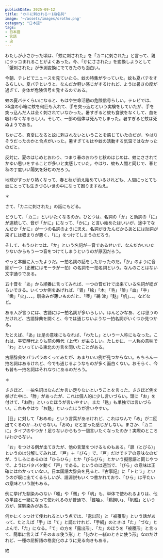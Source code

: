 ```yaml
---
publishDate: 2025-09-12
title: "カニに刺されるー1拍名詞"
image: '~/assets/images/orotho.png'
category: "日本語"
tags:
- 日本語
- 言語
- 虫
---
```


わたしが小さかった頃は、「蚊に刺された」を「カニに刺された」と言って、親にツッコまれることがよくあった。今、「かにさされた」を変換しようとして「蟹刺された」が予測変換にでてきたのも面白い。

今朝、テレビでニュースを見ていたら、蚊の特集がやっていた。蚊も夏バテをするらしい。夏バテというと、なんだか軽い感じがするけれど、ようは暑さの度が過ぎて、身体が危険信号を発するのである。

蚊の夏バテくらいになると、もはや生命活動の危険信号らしい。テレビでは、35度の小箱に蚊を何匹も入れて、手を突っ込むという実験をしていたが、手を突っ込んだ人は全く刺されていなかった。暑すぎると蚊も食欲をなくして、血を吸わなくなるらしい。そして、一部の個体は死んでしまった。暑すぎると蚊は死ぬようである。

ちかごろ、真夏になると蚊に刺されないということを感じていたのだが、やはりそうだったのかと合点がいった。暑すぎてもはや蚊の活動する気温ではなかったのだと。

反対に、夏のはじめとおわり、つまり春のおわりと秋のはじめは、蚊にさされてかゆい思いをすることが多いと実感していた。やはり、蚊も人間と同じで、春と秋の丁度いい陽気を好むのだろう。

地球がすっかり熱くなって、春と秋が消え始めているけれども、人間にっとても蚊にとっても生きづらい世の中になって困りますねえ。

＊

さて、「カニに刺された」の話にもどる。

どうして、「カニ」といいたくなるのか。ひとつは、名詞の「か」と助詞の「に」が連続して、音が「かに」になって、「かに」と言い始めたはいいが、途中でなんだか「かに」が一つの名詞のように思え、名詞がきたんだからあとには助詞が来ずには収まりが悪く、「に」をつけてしまうのだろう。

そして、もうひとつは、「か」という名詞が一音であるせいで、なんだかいいたりないからもう一つ音をつけてしまうというのが原因だろう。

やっと本題に入ったようだ。一拍名詞の話をしたかったのだ。「か」のように音節が一つ（正確にはモーラが一拍）の名詞を一拍名詞という。なんのことはない文字通りである。

五十音を「あ」から順番に言ってみれば、一つの音だけで出来ている名詞が総ざらいできる。いくつか例をあげれば、「胃」「絵」「木」「毛」「酢」「血」「手」「歯」「火」、、、。馴染みが薄いものだと、「唖」「鵜
津」「麩」「帆」、、。などなど。

ある人が言うには、古語には一拍名詞が多いらしい。ほんとかなあ、とは思うのだけれど、古語辞典を開くと、今では通じないような一拍名詞がいくつか見つかる。

たとえば、「あ」は足の意味にもなれば、「わたし」という一人称にもなった。これは、平安時代よりも前の時代（上代）が主らしい。たしかに、一人称の意味で「わ」といっている東北の方言を聞いたことがある。

古語辞典をパラパラめくってみたが、あまりいい例が見つからない。もちろん一拍名詞はあるけれど、今でも通じるようなものが多く面白くない。おそらく、今も昔も一拍名詞はそれなりにあるのだろう。

＊

さきほど、一拍名詞はなんだか言い足りないということを言った。さきほど例を挙げた中に、「酢」があったが、これは個人的に少し言いづらい。頭に「お」を付けて、「お酢」といったほうが言いやすい。また「麩」も単独では言いづらい。これもやはり「お麩」といったほうが言いやすい。

［目」に対して「おめめ」という言葉があるけれど、これはなんで「め」が二回出てくるのか...わからない。「おめ」だと言った感じがしない。まさか、「カニに」タイプのやつか！足りないからもう一個言いたくなったのか！実際のところはわからない。

「お」をつける例が出てきたが、他の言葉をつけるものもある。「扉（とびら）」というのは分解してみれば、「戸」＋「びら」で、「戸」だけでドアの意味なのだが、うしろにあるのは「ひらひら」とか「びらびら」とかいう擬態語と同じやつで、ようはバタバタ動く「戸」である。というのは適当で、「びら」の意味は正確にはわかっていない。日本国語大辞典を見ると、『古事記』に「トヒラ」というのが既に出てくるらしいが、語源説もいくつ書かれており、「ひら」は平たいの意味という説もある。

例に挙げた馴染みのない「唖」や「鵜」や「帆」も、単体で使われるよりは、他の単語と一緒になって使われるのが普通で、「聾唖」、「鵜飼い」、「帆船」という方が、耳馴染みがある。

何かにくっつけて使われるという点では、「露出形」と「被覆形」という話があって、たとえば「手」は「て」と読むけれど、「手綱」のときは「た」「づな」とよんで、「た」になる。「て」の方を「露出形」、「た」のほうを「被覆形」と言って、簡単に言えば「そのまま使う形」と「何かと一緒のときに使う形」なのだけれど、一種の屈折語の格変化のように見る向きもある。

終